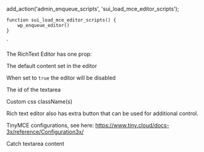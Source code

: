 
add_action('admin_enqueue_scripts', 'sui_load_mce_editor_scripts');
    
    function sui_load_mce_editor_scripts() {
        wp_enqueue_editor()
    }
`

<PackageInstallGuide packageName="@wpmudev/sui-rich-text-editor" />

<Section title="Props" border={true}>
	<p>The RichText Editor has one prop:</p>
	<PropSection title="defaultValue" type="boolean">
		<p>The default content set in the editor</p>
	</PropSection>
	<PropSection title="isDisabled" type="boolean" defaultValue="false">
		<p>When set to <Code isSmall={true}>true</Code> the editor will be disabled</p>
	</PropSection>
	<PropSection title="textareaId" type="string">
		<p>The id of the textarea</p>
	</PropSection>
	<PropSection title="className" type="string">
		<p>Custom css className(s)</p>
	</PropSection>
	<PropSection title="actions" type="React Node">
		<p>Rich text editor also has extra button that can be used for additional control.</p>
	</PropSection>
	<PropSection title="tinyMCEOptions" type="object">
		<p>TinyMCE configurations, see here: <a href="https://www.tiny.cloud/docs-3x/reference/Configuration3x/" target="_blank">https://www.tiny.cloud/docs-3x/reference/Configuration3x/</a></p>
	</PropSection>
	<PropSection title="onChange" type="function">
		<p>Catch textarea content</p>
	</PropSection>
</Section>
